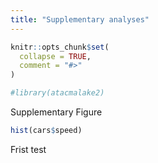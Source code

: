 ```yaml
---
title: "Supplementary analyses"
---
```


```r
knitr::opts_chunk$set(
  collapse = TRUE,
  comment = "#>"
)
```

```r
#library(atacmalake2)
```


Supplementary Figure

```r

hist(cars$speed)

```

Frist test
